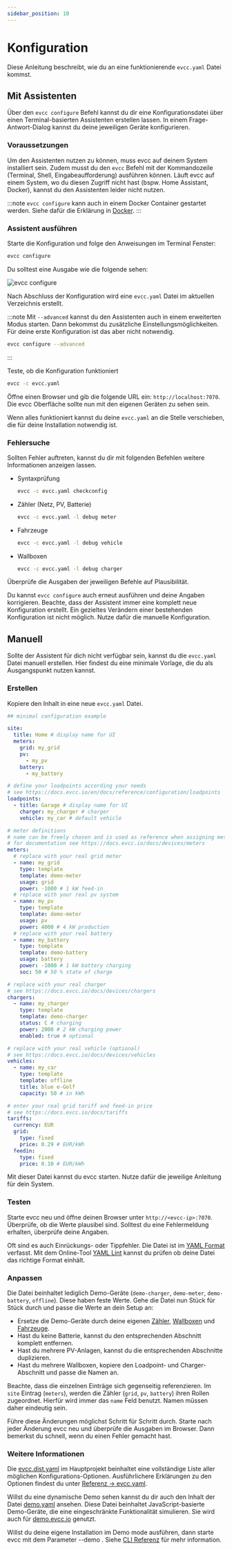 ```yaml
---
sidebar_position: 10
---
```



# Konfiguration

Diese Anleitung beschreibt, wie du an eine funktionierende `evcc.yaml` Datei kommst.

## Mit Assistenten

Über den `evcc configure` Befehl kannst du dir eine Konfigurationsdatei über einen Terminal-basierten Assistenten erstellen lassen.
In einem Frage-Antwort-Dialog kannst du deine jeweiligen Geräte konfigurieren.

### Voraussetzungen

Um den Assistenten nutzen zu können, muss evcc auf deinem System installiert sein.
Zudem musst du den `evcc` Befehl mit der Kommandozeile (Terminal, Shell, Eingabeaufforderung) ausführen können.
Läuft evcc auf einem System, wo du diesen Zugriff nicht hast (bspw. Home Assistant, Docker), kannst du den Assistenten leider nicht nutzen.

:::note
`evcc configure` kann auch in einem Docker Container gestartet werden.
Siehe dafür die Erklärung in [Docker](./docker).
:::

### Assistent ausführen

Starte die Konfiguration und folge den Anweisungen im Terminal Fenster:

```sh
evcc configure
```

Du solltest eine Ausgabe wie die folgende sehen:

![evcc configure](./screenshots/configure.webp)

Nach Abschluss der Konfiguration wird eine `evcc.yaml` Datei im aktuellen Verzeichnis erstellt.

:::note
Mit `--advanced` kannst du den Assistenten auch in einem erweiterten Modus starten.
Dann bekommst du zusätzliche Einstellungsmöglichkeiten.
Für deine erste Konfiguration ist das aber nicht notwendig.

```sh
evcc configure --advanced
```

:::

Teste, ob die Konfiguration funktioniert

```sh
evcc -c evcc.yaml
```

Öffne einen Browser und gib die folgende URL ein: `http://localhost:7070`.
Die evcc Oberfläche sollte nun mit den eigenen Geräten zu sehen sein.

Wenn alles funktioniert kannst du deine `evcc.yaml` an die Stelle verschieben, die für deine Installation notwendig ist.

### Fehlersuche

Sollten Fehler auftreten, kannst du dir mit folgenden Befehlen weitere Informationen anzeigen lassen.

- Syntaxprüfung

  ```sh
  evcc -c evcc.yaml checkconfig
  ```

- Zähler (Netz, PV, Batterie)

  ```sh
  evcc -c evcc.yaml -l debug meter
  ```

- Fahrzeuge

  ```sh
  evcc -c evcc.yaml -l debug vehicle
  ```

- Wallboxen

  ```sh
  evcc -c evcc.yaml -l debug charger
  ```

Überprüfe die Ausgaben der jeweiligen Befehle auf Plausibilität.

Du kannst `evcc configure` auch erneut ausführen und deine Angaben korrigieren.
Beachte, dass der Assistent immer eine komplett neue Konfiguration erstellt.
Ein gezieltes Verändern einer bestehenden Konfiguration ist nicht möglich.
Nutze dafür die manuelle Konfiguration.

## Manuell

Sollte der Assistent für dich nicht verfügbar sein, kannst du die `evcc.yaml` Datei manuell erstellen.
Hier findest du eine minimale Vorlage, die du als Ausgangspunkt nutzen kannst.

### Erstellen

Kopiere den Inhalt in eine neue `evcc.yaml` Datei.

```yaml title="evcc.yaml"
## minimal configuration example

site:
  title: Home # display name for UI
  meters:
    grid: my_grid
    pv:
      - my_pv
    battery:
      - my_battery

# define your loadpoints according your needs
# see https://docs.evcc.io/en/docs/reference/configuration/loadpoints
loadpoints:
  - title: Garage # display name for UI
    charger: my_charger # charger
    vehicle: my_car # default vehicle

# meter definitions
# name can be freely chosen and is used as reference when assigning meters to site and loadpoints
# for documentation see https://docs.evcc.io/docs/devices/meters
meters:
  # replace with your real grid meter
  - name: my_grid
    type: template
    template: demo-meter
    usage: grid
    power: -1000 # 1 kW feed-in
  # replace with your real pv system
  - name: my_pv
    type: template
    template: demo-meter
    usage: pv
    power: 4000 # 4 kW production
  # replace with your real battery
  - name: my_battery
    type: template
    template: demo-battery
    usage: battery
    power: -1000 # 1 kW battery charging
    soc: 50 # 50 % state of charge

# replace with your real charger
# see https://docs.evcc.io/docs/devices/chargers
chargers:
  - name: my_charger
    type: template
    template: demo-charger
    status: C # charging
    power: 2000 # 2 kW charging power
    enabled: true # optional

# replace with your real vehicle (optional)
# see https://docs.evcc.io/docs/devices/vehicles
vehicles:
  - name: my_car
    type: template
    template: offline
    title: blue e-Golf
    capacity: 50 # in kWh

# enter your real grid tariff and feed-in price
# see https://docs.evcc.io/docs/tariffs
tariffs:
  currency: EUR
  grid:
    type: fixed
    price: 0.29 # EUR/kWh
  feedin:
    type: fixed
    price: 0.10 # EUR/kWh
```

Mit dieser Datei kannst du evcc starten.
Nutze dafür die jeweilige Anleitung für dein System.

### Testen

Starte evcc neu und öffne deinen Browser unter `http://<evcc-ip>:7070`.
Überprüfe, ob die Werte plausibel sind.
Solltest du eine Fehlermeldung erhalten, überprüfe deine Angaben.

Oft sind es auch Einrückungs- oder Tippfehler.
Die Datei ist im [YAML Format](https://wikipedia.org/wiki/YAML) verfasst.
Mit dem Online-Tool [YAML Lint](https://www.yamllint.com/) kannst du prüfen ob deine Datei das richtige Format einhält.

### Anpassen

Die Datei beinhaltet lediglich Demo-Geräte (`demo-charger`, `demo-meter`, `demo-battery`, `offline`).
Diese haben feste Werte.
Gehe die Datei nun Stück für Stück durch und passe die Werte an dein Setup an:

- Ersetze die Demo-Geräte durch deine eigenen [Zähler](../devices/meters), [Wallboxen](../devices/chargers) und [Fahrzeuge](../devices/vehicles).
- Hast du keine Batterie, kannst du den entsprechenden Abschnitt komplett entfernen.
- Hast du mehrere PV-Anlagen, kannst du die entsprechenden Abschnitte duplizieren.
- Hast du mehrere Wallboxen, kopiere den Loadpoint- und Charger-Abschnitt und passe die Namen an.

Beachte, dass die einzelnen Einträge sich gegenseitig referenzieren.
Im `site` Eintrag (`meters`), werden die Zähler (`grid`, `pv`, `battery`) ihren Rollen zugeordnet.
Hierfür wird immer das `name` Feld benutzt.
Namen müssen daher eindeutig sein.

Führe diese Änderungen möglichst Schritt für Schritt durch.
Starte nach jeder Änderung evcc neu und überprüfe die Ausgaben im Browser.
Dann bemerkst du schnell, wenn du einen Fehler gemacht hast.

### Weitere Informationen

Die [evcc.dist.yaml](https://github.com/evcc-io/evcc/blob/master/evcc.dist.yaml) im Hauptprojekt beinhaltet eine vollständige Liste aller möglichen Konfigurations-Optionen.
Ausführlichere Erklärungen zu den Optionen findest du unter [Referenz → evcc.yaml](../reference/configuration).

Willst du eine dynamische Demo sehen kannst du dir auch den Inhalt der Datei [demo.yaml](https://github.com/evcc-io/evcc/blob/master/cmd/demo.yaml) ansehen.
Diese Datei beinhaltet JavaScript-basierte Demo-Geräte, die eine eingeschränkte Funktionalität simulieren.
Sie wird auch für [demo.evcc.io](https://demo.evcc.io) genutzt.

Willst du deine eigene Installation im Demo mode ausführen, dann starte evcc mit dem Parameter --demo . Siehe [CLI Referenz](/docs/reference/cli/evcc) für mehr information.
